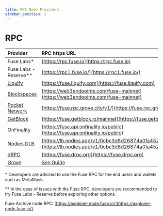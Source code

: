 ```yaml
---
title: RPC Node Providers
sidebar_position: 2
---
```


# RPC

| Provider                                                       | RPC https URL                                                                                                          |
| :------------------------------------------------------------- | :--------------------------------------------------------------------------------------------------------------------- |
| Fuse Labs\*                                                    | [https://rpc.fuse.io](https://rpc.fuse.io)                                                                             |
| Fuse Labs - Reserve\*\*                                        | [https://rpc1.fuse.io/](https://rpc1.fuse.io/)                                                                         |
| [Liquify](https://www.liquify.com/)                            | [https://fuse.liquify.com](https://fuse.liquify.com)                                                                   |
| [Blockspaces](https://www.blockspaces.com/web3-infrastructure) | [https://web3endpoints.com/fuse-mainnet](https://web3endpoints.com/fuse-mainnet)                                       |
| [Pocket Network](https://www.pokt.network/)                    | [https://fuse.rpc.grove.city/v1/](https://fuse.rpc.grove.city/v1/)                                                     |
| [GetBlock](https://getblock.io/)                               | [https://fuse.getblock.io/mainnet](https://fuse.getblock.io/mainnet)                                                   |
| [OnFinality](https://onfinality.io/)                           | [https://fuse.api.onfinality.io/public](https://fuse.api.onfinality.io/public)                                         |
| [Nodies DLB](https://www.nodies.app/)                          | [https://lb.nodies.app/v1/0cbc3d8d26874a0fa45221f001b8b364](https://lb.nodies.app/v1/0cbc3d8d26874a0fa45221f001b8b364) |
| [dRPC](https://www.drpc.org/)                                  | [https://fuse.drpc.org](https://fuse.drpc.org)                                                                         |
| [Grove](https://www.grove.city)                                | [See Guide](../web3-tools/grove)                                                                                       |

\* Developers are advised to use the Fuse RPC for the end users and wallets such as MetaMask.

\*\* In the case of issues with the Fuse RPC, developers are recommended to try Fuse Labs - Reserve before exploring other options.

Fuse Archive node RPC: [https://explorer-node.fuse.io/](https://explorer-node.fuse.io/)
